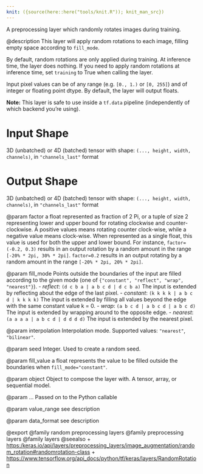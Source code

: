 ```yaml
---
knit: ({source(here::here("tools/knit.R")); knit_man_src})
---
```

A preprocessing layer which randomly rotates images during training.

@description
This layer will apply random rotations to each image, filling empty space
according to `fill_mode`.

By default, random rotations are only applied during training.
At inference time, the layer does nothing. If you need to apply random
rotations at inference time, set `training` to True when calling the layer.

Input pixel values can be of any range (e.g. `[0., 1.)` or `[0, 255]`) and
of integer or floating point dtype.
By default, the layer will output floats.

**Note:** This layer is safe to use inside a `tf.data` pipeline
(independently of which backend you're using).

# Input Shape
3D (unbatched) or 4D (batched) tensor with shape:
`(..., height, width, channels)`, in `"channels_last"` format

# Output Shape
3D (unbatched) or 4D (batched) tensor with shape:
`(..., height, width, channels)`, in `"channels_last"` format

@param factor
a float represented as fraction of 2 Pi, or a tuple of size 2
representing lower and upper bound for rotating clockwise and
counter-clockwise. A positive values means rotating
counter clock-wise,
while a negative value means clock-wise.
When represented as a single
float, this value is used for both the upper and lower bound.
For instance, `factor=(-0.2, 0.3)`
results in an output rotation by a random
amount in the range `[-20% * 2pi, 30% * 2pi]`.
`factor=0.2` results in an
output rotating by a random amount
in the range `[-20% * 2pi, 20% * 2pi]`.

@param fill_mode
Points outside the boundaries of the input are filled
according to the given mode
(one of `{"constant", "reflect", "wrap", "nearest"}`).
- *reflect*: `(d c b a | a b c d | d c b a)`
    The input is extended by reflecting about
    the edge of the last pixel.
- *constant*: `(k k k k | a b c d | k k k k)`
    The input is extended by
    filling all values beyond the edge with
    the same constant value k = 0.
- *wrap*: `(a b c d | a b c d | a b c d)` The input is extended by
    wrapping around to the opposite edge.
- *nearest*: `(a a a a | a b c d | d d d d)`
    The input is extended by the nearest pixel.

@param interpolation
Interpolation mode. Supported values: `"nearest"`,
`"bilinear"`.

@param seed
Integer. Used to create a random seed.

@param fill_value
a float represents the value to be filled outside
the boundaries when `fill_mode="constant"`.

@param object
Object to compose the layer with. A tensor, array, or sequential model.

@param ...
Passed on to the Python callable

@param value_range
see description

@param data_format
see description

@export
@family random preprocessing layers
@family preprocessing layers
@family layers
@seealso
+ <https:/keras.io/api/layers/preprocessing_layers/image_augmentation/random_rotation#randomrotation-class>
+ <https://www.tensorflow.org/api_docs/python/tf/keras/layers/RandomRotation>
